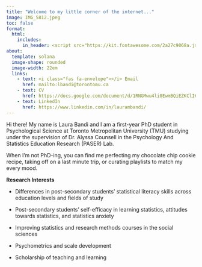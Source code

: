 ```yaml
---
title: "Welcome to my little corner of the internet..."
image: IMG_5812.jpeg
toc: false
format:
  html:
    includes:
      in_header: <script src="https://kit.fontawesome.com/2a27c9068a.js" crossorigin="anonymous"></script>
about:
  template: solana
  image-shape: rounded
  image-width: 22em
  links:
    - text: <i class="fas fa-envelope"></i> Email
      href: mailto:lbandi@torontomu.ca
    - text: CV
      href: https://docs.google.com/document/d/1RNGMwu4li0EwmBQiEZKClI6UPplcm0rod36FYvKA_eU/edit?usp=sharing
    - text: LinkedIn
      href: https://www.linkedin.com/in/laurambandi/
---
```


Hi there! My name is Laura Bandi and I am a first-year PhD student in Psychological Science at Toronto Metropolitan University (TMU) studying under the supervision of Dr. Alyssa Counsell in the Psychology And Statistics Education Research (PASER) Lab.

When I'm not PhD-ing, you can find me perfecting my chocolate chip cookie recipe, taking off on a last minute trip, or curating playlists to match my every mood.

**Research Interests**

-   Differences in post-secondary students' statistical literacy skills across education levels and fields of study

-   Post-secondary students' self-efficacy in learning statistics, attitudes towards statistics, and statistics anxiety

-   Improving statistics and research methods courses in the social sciences

-   Psychometrics and scale development

-   Scholarship of teaching and learning
